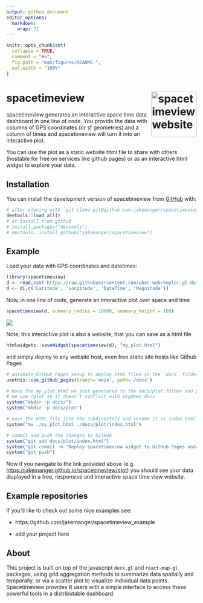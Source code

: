 ```yaml
---
output: github_document
editor_options: 
  markdown: 
    wrap: 72
---
```


<!-- README.md is generated from README.Rmd. Please edit that file -->

```r
knitr::opts_chunk$set(
  collapse = TRUE,
  comment = "#>",
  fig.path = "man/figures/README-",
  out.width = "100%"
)
```

# spacetimeview <a href="https://jakemanger.github.io/spacetimeview/"><img src="man/figures/logo.png" align="right" height="120" alt="spacetimeview website" /></a>

<!-- badges: start -->

<!-- badges: end -->

spacetimeview generates an interactive space time data dashboard in one
line of code. You provide the data with columns of GPS coordinates (or
sf geometries) and a column of times and spacetimeview will turn it into
an interactive plot.

You can use the plot as a static website html file to share with others
(hostable for free on services like github pages) or as an interactive
html widget to explore your data.

## Installation

You can install the development version of spacetimeview from
[GitHub](https://github.com/) with:

```r
# after cloning with `git clone git@github.com:jakemanger/spacetimeview.git`
devtools::load_all()
# or install from github
# install.packages("devtools")
# devtools::install_github("jakemanger/spacetimeview")
```

## Example

Load your data with GPS coordinates and datetimes:

```r
library(spacetimeview)
d <- read.csv('https://raw.githubusercontent.com/uber-web/kepler.gl-data/master/earthquakes/data.csv')
d <- d[,c('Latitude', 'Longitude', 'DateTime', 'Magnitude')]
```

Now, in one line of code, generate an interactive plot over space and
time

```r
spacetimeview(d, summary_radius = 10000, summary_height = 100)
```
![](visualisation.gif)

Note, this interactive plot is also a website, that you can save as a
html file

```r
htmlwidgets::saveWidget(spacetimeview(d), "my_plot.html")
```

and simply deploy to any website host, even free static site hosts like
Github Pages

```r
# automate GitHub Pages setup to deploy html files in the `docs` folder
usethis::use_github_pages(branch='main', path='/docs')

# move the my_plot.html we just generated to the docs/plot folder and push it to github
# we use /plot so it doesn't conflict with pkgdown docs
system("mkdir -p docs/")
system("mkdir -p docs/plot")

# move the HTML file into the subdirectory and rename it as index.html for direct access
system("mv ./my_plot.html ./docs/plot/index.html")

# commit and push the changes to GitHub
system("git add docs/plot/index.html")
system("git commit -m 'Deploy spacetimeview widget to GitHub Pages under /plot'")
system("git push")
```
Now if you navigate to the link provided above (e.g.
<https://jakemanger.github.io/spacetimeview/plot>) you should see your data
displayed in a free, responsive and interactive space time view website.

## Example repositories

If you'd like to check out some nice examples see:

  - https://github.com/jakemanger/spacetimeview_example

  - add your project here


## About

This project is built on top of the javascript `deck.gl` and `react-map-gl` packages,
using grid aggregation methods to summarize data spatially and temporally, 
or via a scatter plot to visualize individual data points. Spacetimeview
provides R users with a simple interface to access these powerful tools
in a distributable dashboard.
